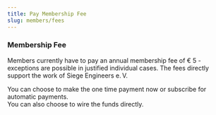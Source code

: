 ```yaml
---
title: Pay Membership Fee
slug: members/fees
---
```




<div>
  <StripePaymentStatus/>
</div>

### Membership Fee
Members currently have to pay an annual membership fee of € 5 - exceptions are possible in justified individual cases. The fees directly support the work of Siege Engineers&nbsp;e.&#8239;V.

You can choose to make the one time payment now or subscribe for automatic payments.  
You can also choose to wire the funds directly.


<MembershipOptions/>
